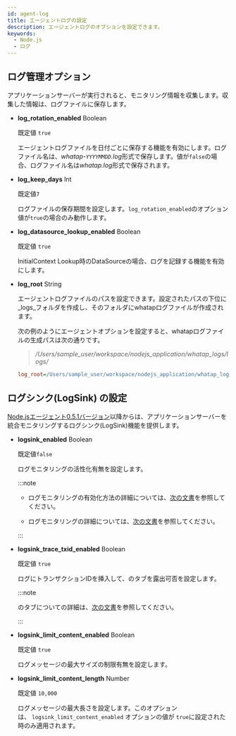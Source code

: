 ```yaml
---
id: agent-log
title: エージェントログの設定
description: エージェントログのオプションを設定できます。
keywords:
  - Node.js
  - ログ
---
```


## ログ管理オプション

アプリケーションサーバーが実行されると、モニタリング情報を収集します。収集した情報は、ログファイルに保存します。

- **log_rotation_enabled** <span class='type'>Boolean</span>

  既定値 `true`

  エージェントログファイルを日付ごとに保存する機能を有効にします。ログファイル名は、*whatap-`YYYYMMDD`.log*形式で保存します。値が`false`の場合、ログファイル名は*whatap.log*形式で保存されます。

- **log_keep_days** <span class='type'>Int</span>

  既定値`7`

  ログファイルの保存期間を設定します。`log_rotation_enabled`のオプション値が`true`の場合のみ動作します。

- **log_datasource_lookup_enabled** <span class='type'>Boolean</span>

  既定値 `true`

  InitialContext Lookup時のDataSourceの場合、ログを記録する機能を有効にします。

- **log_root** <span class='type'>String</span>

  エージェントログファイルのパスを設定できます。設定されたパスの下位に_logs_フォルダを作成し、そのフォルダにwhatapログファイルが作成されます。

  次の例のようにエージェントオプションを設定すると、whatapログファイルの生成パスは次の通りです。

  > <em>/Users/sample_user/workspace/nodejs_application/whatap_logs/logs/</em>

  ```ini title="whatap.conf"
  log_root=/Users/sample_user/workspace/nodejs_application/whatap_logs/
  ```

## ログシンク(LogSink) の設定

[Node.jsエージェント0.5.1バージョン](../release-notes/nodejs/nodejs-0_5_1)以降からは、アプリケーションサーバーを統合モニタリングするログシンク(LogSink)機能を提供します。

- **logsink_enabled** <span class='type'>Boolean</span>

  既定値`false`

  ログモニタリングの活性化有無を設定します。

  :::note

  - ログモニタリングの有効化方法の詳細については、[次の文書](../log/log-nodejs)を参照してください。

  - ログモニタリングの詳細については、[次の文書](../log/learn-main-menu)を参照してください。

  :::

- **logsink_trace_txid_enabled** <span class='type'>Boolean</span>

  既定値 `true`

  ログにトランザクションIDを挿入して、<Cmdname sid="TTL06209" className="uitext" />の<Cmdname sid="TTL06128" className="uitext" />タブを露出可否を設定します。

  :::note

  <Cmdname sid="TTL06209" className="uitext" />の<Cmdname sid="TTL06128" className="uitext" />タブについての詳細は、[次の文書](dashboard-hitmap-trace#anlaysis-trace-transaction-log)を参照してください。

  :::

- **logsink_limit_content_enabled** <span class='type'>Boolean</span>

  既定値 `true`

  ログメッセージの最大サイズの制限有無を設定します。

- **logsink_limit_content_length** <span class='type'>Number</span>

  既定値 `10,000`

  ログメッセージの最大長さを設定します。このオプションは、 `logsink_limit_content_enabled` オプションの値が `true`に設定された時のみ適用されます。
